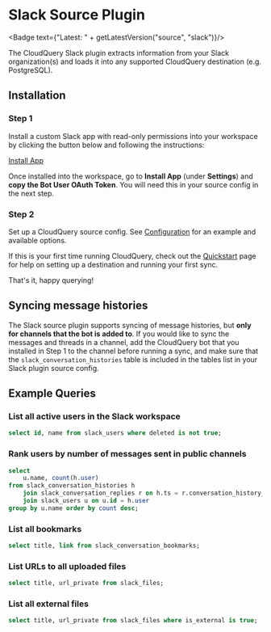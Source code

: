 # Slack Source Plugin


<Badge text={"Latest: " + getLatestVersion("source", "slack")}/>

The CloudQuery Slack plugin extracts information from your Slack organization(s) and loads it into any supported CloudQuery destination (e.g. PostgreSQL).

## Installation

### Step 1

Install a custom Slack app with read-only permissions into your workspace by clicking the button below and following the instructions:


<div style={{marginTop: '1em'}}>
    <a target="_blank" href={getSlackAppLink()} class="btn btn-blue">Install App</a>
</div>

Once installed into the workspace, go to **Install App** (under **Settings**) and **copy the Bot User OAuth Token**. You will need this in your source config in the next step.

### Step 2

Set up a CloudQuery source config. See [Configuration](/docs/plugins/sources/slack/configuration) for an example and available options.

If this is your first time running CloudQuery, check out the [Quickstart](/docs/quickstart) page for help on setting up a destination and running your first sync. 

That's it, happy querying!

## Syncing message histories

The Slack source plugin supports syncing of message histories, but **only for channels that the bot is added to**. If you would like to sync the messages and threads in a channel, add the CloudQuery bot that you installed in Step 1 to the channel before running a sync, and make sure that the `slack_conversation_histories` table is included in the tables list in your Slack plugin source config.

## Example Queries

### List all active users in the Slack workspace

```sql
select id, name from slack_users where deleted is not true;
```

### Rank users by number of messages sent in public channels

```sql
select 
    u.name, count(h.user) 
from slack_conversation_histories h 
    join slack_conversation_replies r on h.ts = r.conversation_history_ts 
    join slack_users u on u.id = h.user 
group by u.name order by count desc;
```

### List all bookmarks

```sql
select title, link from slack_conversation_bookmarks;
```


### List URLs to all uploaded files

```sql
select title, url_private from slack_files;
```

### List all external files

```sql
select title, url_private from slack_files where is_external is true;
``` 